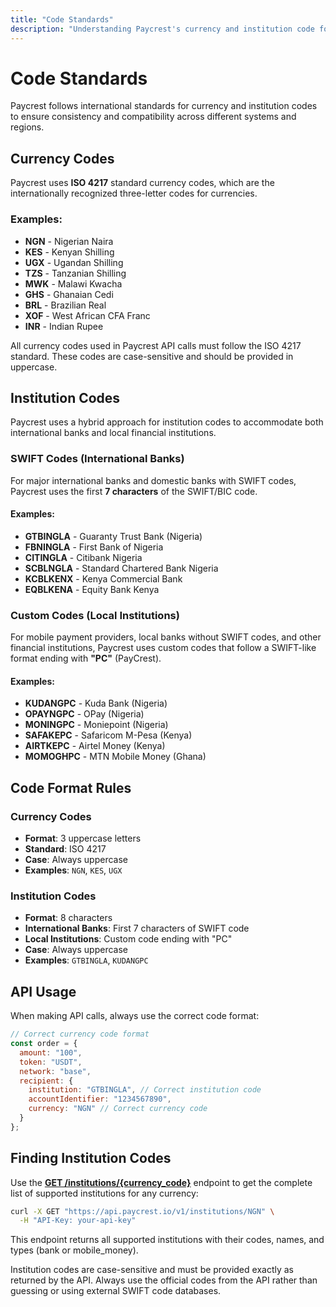 ```yaml
---
title: "Code Standards"
description: "Understanding Paycrest's currency and institution code formats"
---
```


# Code Standards

Paycrest follows international standards for currency and institution codes to ensure consistency and compatibility across different systems and regions.

## Currency Codes

Paycrest uses **ISO 4217** standard currency codes, which are the internationally recognized three-letter codes for currencies.

### Examples:
- **NGN** - Nigerian Naira
- **KES** - Kenyan Shilling  
- **UGX** - Ugandan Shilling
- **TZS** - Tanzanian Shilling
- **MWK** - Malawi Kwacha
- **GHS** - Ghanaian Cedi
- **BRL** - Brazilian Real
- **XOF** - West African CFA Franc
- **INR** - Indian Rupee

<Note>
  All currency codes used in Paycrest API calls must follow the ISO 4217 standard. These codes are case-sensitive and should be provided in uppercase.
</Note>

## Institution Codes

Paycrest uses a hybrid approach for institution codes to accommodate both international banks and local financial institutions.

### SWIFT Codes (International Banks)

For major international banks and domestic banks with SWIFT codes, Paycrest uses the first **7 characters** of the SWIFT/BIC code.

#### Examples:
- **GTBINGLA** - Guaranty Trust Bank (Nigeria)
- **FBNINGLA** - First Bank of Nigeria
- **CITINGLA** - Citibank Nigeria
- **SCBLNGLA** - Standard Chartered Bank Nigeria
- **KCBLKENX** - Kenya Commercial Bank
- **EQBLKENA** - Equity Bank Kenya

### Custom Codes (Local Institutions)

For mobile payment providers, local banks without SWIFT codes, and other financial institutions, Paycrest uses custom codes that follow a SWIFT-like format ending with **"PC"** (PayCrest).

#### Examples:
- **KUDANGPC** - Kuda Bank (Nigeria)
- **OPAYNGPC** - OPay (Nigeria)
- **MONINGPC** - Moniepoint (Nigeria)
- **SAFAKEPC** - Safaricom M-Pesa (Kenya)
- **AIRTKEPC** - Airtel Money (Kenya)
- **MOMOGHPC** - MTN Mobile Money (Ghana)

## Code Format Rules

### Currency Codes
- **Format**: 3 uppercase letters
- **Standard**: ISO 4217
- **Case**: Always uppercase
- **Examples**: `NGN`, `KES`, `UGX`

### Institution Codes
- **Format**: 8 characters
- **International Banks**: First 7 characters of SWIFT code
- **Local Institutions**: Custom code ending with "PC"
- **Case**: Always uppercase
- **Examples**: `GTBINGLA`, `KUDANGPC`

## API Usage

When making API calls, always use the correct code format:

```javascript
// Correct currency code format
const order = {
  amount: "100",
  token: "USDT",
  network: "base",
  recipient: {
    institution: "GTBINGLA", // Correct institution code
    accountIdentifier: "1234567890",
    currency: "NGN" // Correct currency code
  }
};
```

## Finding Institution Codes

Use the **[GET /institutions/{currency_code}](/api-reference/general/list-supported-institutions-for-a-currency)** endpoint to get the complete list of supported institutions for any currency:

```bash
curl -X GET "https://api.paycrest.io/v1/institutions/NGN" \
  -H "API-Key: your-api-key"
```

This endpoint returns all supported institutions with their codes, names, and types (bank or mobile_money).

<Note>
  Institution codes are case-sensitive and must be provided exactly as returned by the API. Always use the official codes from the API rather than guessing or using external SWIFT code databases.
</Note> 